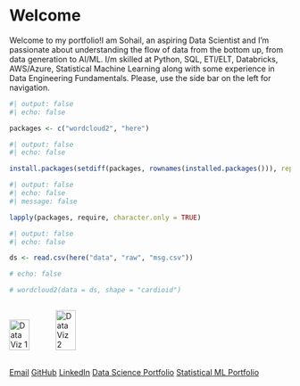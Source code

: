 # Welcome {.unnumbered}

Welcome to my portfolio!I am Sohail, an aspiring Data Scientist and I'm passionate about understanding the flow of data from the bottom up, from data generation to AI/ML. I/m skilled at Python, SQL, ETl/ELT, Databricks, AWS/Azure, Statistical Machine Learning along with some experience in Data Engineering Fundamentals. Please, use the side bar on the left for navigation.


```r
#| output: false
#| echo: false

packages <- c("wordcloud2", "here")
```

```r
#| output: false
#| echo: false

install.packages(setdiff(packages, rownames(installed.packages())), repos = "http://cran.us.r-project.org")
```

```r
#| output: false
#| echo: false
#| message: false

lapply(packages, require, character.only = TRUE)
```

```r
#| output: false
#| echo: false

ds <- read.csv(here("data", "raw", "msg.csv"))
```

```r
# echo: false

# wordcloud2(data = ds, shape = "cardioid")
```

<div style="display:flex; justify-content:space-between; align-items:center;">
  <img src="assets/data_viz.png"  alt="Data Viz 1" style="width:45%;">
  <img src="assets/data_viz2.jpg" alt="Data Viz 2" style="width:45%;">
</div>





<div class="contact-footer">
[Email](mailto:smohamm2@macalester.edu){.btn-contact}
[GitHub](https://github.com/Sohail-44){.btn-contact}
[LinkedIn](https://www.linkedin.com/in/mohammed-sohail-khan-46489922a/){.btn-contact}
[Data Science Portfolio](https://mac-stat212-f25.github.io/portfolio-Sohail-44/){.btn-contact}
[Statistical ML Portfolio](https://sohail-44.github.io/StatsML/){.btn-contact}
</div>
